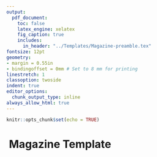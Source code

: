 ```yaml
---
output:
  pdf_document:
    toc: false
    latex_engine: xelatex
    fig_caption: true
    includes:
      in_header: "../Templates/Magazine-preamble.tex"
fontsize: 12pt
geometry:
- margin = 0.55in
- bindingoffset = 0mm # Set to 8 mm for printing
linestretch: 1
classoption: twoside
indent: true
editor_options:
  chunk_output_type: inline
always_allow_html: true
---
```


```r
knitr::opts_chunk$set(echo = TRUE)
```

# \LaTeX\ Magazine Template

\begin{multicols}{3}

\begin{preamble}

This excerpt from \emph{Alice's Adventures in Wonderland} demonstrates the features of a \LaTeX-based magazine template. It can be created by pasting plaintext files into R and knitting it to a PDF.

The preamble includes custom environments and commands for Q \& A style articles, a simple block quote, references, author names and a preamble (such as this one).

\end{preamble}

\lettrine[lines=3,findent=0.42em,nindent=0em,lraise=0.05]{A}{lice} was beginning to get very tired of sitting by her sister on the bank, and of having nothing to do: once or twice she had peeped into the book her sister was reading, but it had no pictures or conversations in it, “and what is the use of a book,” thought Alice “without pictures or conversations?”

So she was considering in her own mind (as well as she could, for the hot day made her feel very sleepy and stupid), whether the pleasure of making a daisy-chain would be worth the trouble of getting up and picking the daisies, when suddenly a White Rabbit with pink eyes ran close by her.

\subsection{The White Rabbit}

There was nothing so very remarkable in that; nor did Alice think it so very much out of the way to hear the Rabbit say to itself, “Oh dear! Oh dear! I shall be late!” (when she thought it over afterwards, it occurred to her that she ought to have wondered at this, but at the time it all seemed quite natural); but when the Rabbit actually took a watch out of its waistcoat-pocket, and looked at it, and then hurried on, Alice started to her feet, for it flashed across her mind that she had never before seen a rabbit with either a waistcoat-pocket, or a watch to take out of it, and burning with curiosity, she ran across the field after it, and fortunately was just in time to see it pop down a large rabbit-hole under the hedge.


In another moment down went Alice after it, never once considering how in the world she was to get out again. The rabbit-hole went straight on like a tunnel for some way, and then dipped suddenly down, so suddenly that Alice had not a moment to think about stopping herself before she found herself falling down a very deep well.


Either the well was very deep, or she fell very slowly, for she had plenty of time as she went down to look about her and to wonder what was going to happen next. First, she tried to look down and make out what she was coming to, but it was too dark to see anything; then she looked at the sides of the well, and noticed that they were filled with cupboards and book-shelves; here and there she saw maps and pictures hung upon pegs. She took down a jar from one of the shelves as she passed; it was labelled “ORANGE MARMALADE”, but to her great disappointment it was empty: she did not like to drop the jar for fear of killing somebody underneath, so managed to put it into one of the cupboards as she fell past it.

\subsection{Falling}

“Well!” thought Alice to herself, “after such a fall as this, I shall think nothing of tumbling down stairs! How brave they’ll all think me at home! Why, I wouldn’t say anything about it, even if I fell off the top of the house!” (Which was very likely true.)

\begin{quote}
Down, down, down. Would the fall never come to an end?
\end{quote}


“I wonder how many miles I’ve fallen by this time?” she said aloud. “I must be getting somewhere near the centre of the earth. Let me see: that would be four thousand miles down, I think—” (for, you see, Alice had learnt several things of this sort in her lessons in the schoolroom, and though this was not a very good opportunity for showing off her knowledge, as there was no one to listen to her, still it was good practice to say it over) “—yes, that’s about the right distance—but then I wonder what Latitude or Longitude I’ve got to?” (Alice had no idea what Latitude was, or Longitude either, but thought they were nice grand words to say.)

Presently she began again. “I wonder if I shall fall right through the earth! How funny it’ll seem to come out among the people that walk with their heads downward! The Antipathies, I think—” (she was rather glad there was no one listening, this time, as it didn’t sound at all the right word) “—but I shall have to ask them what the name of the country is, you know. Please, Ma’am, is this New Zealand or Australia?” (and she tried to curtsey as she spoke—fancy curtseying as you’re falling through the air! Do you think you could manage it?) “And what an ignorant little girl she’ll think me for asking! No, it’ll never do to ask: perhaps I shall see it written up somewhere.”

Down, down, down. There was nothing else to do, so Alice soon began talking again. “Dinah’ll miss me very much to-night, I should think!” (Dinah was the cat.) “I hope they’ll remember her saucer of milk at tea-time. Dinah my dear! I wish you were down here with me! There are no mice in the air, I’m afraid, but you might catch a bat, and that’s very like a mouse, you know. But do cats eat bats, I wonder?” And here Alice began to get rather sleepy, and went on saying to herself, in a dreamy sort of way, “Do cats eat bats? Do cats eat bats?” and sometimes, “Do bats eat cats?” for, you see, as she couldn’t answer either question, it didn’t much matter which way she put it. She felt that she was dozing off, and had just begun to dream that she was walking hand in hand with Dinah, and saying to her very earnestly, “Now, Dinah, tell me the truth: did you ever eat a bat?” when suddenly, thump! thump! down she came upon a heap of sticks and dry leaves, and the fall was over.

\Q What happened to Alice after that?

\A Alice was not a bit hurt, and she jumped up on to her feet in a moment: she looked up, but it was all dark overhead; before her was another long passage, and the White Rabbit was still in sight, hurrying down it. There was not a moment to be lost: away went Alice like the wind, and was just in time to hear it say, as it turned a corner, “Oh my ears and whiskers, how late it’s getting!” She was close behind it when she turned the corner, but the Rabbit was no longer to be seen: she found herself in a long, low hall, which was lit up by a row of lamps hanging from the roof.

\Q There were doors all round the hall, but they were all locked; and when Alice had been all the way down one side and up the other, trying every door, she walked sadly down the middle, wondering how she was ever to get out again.

\A Suddenly she came upon a little three-legged table, all made of solid glass; there was nothing on it except a tiny golden key, and Alice’s first thought was that it might belong to one of the doors of the hall; but, alas! either the locks were too large, or the key was too small, but at any rate it would not open any of them. However, on the second time round, she came upon a low curtain she had not noticed before, and behind it was a little door about fifteen inches high: she tried the little golden key in the lock, and to her great delight it fitted!

Alice opened the door and found that it led into a small passage, not much larger than a rat-hole: she knelt down and looked along the passage into the loveliest garden you ever saw. How she longed to get out of that dark hall, and wander about among those beds of bright flowers and those cool fountains, but she could not even get her head through the doorway; “and even if my head would go through,” thought poor Alice, “it would be of very little use without my shoulders. Oh, how I wish I could shut up like a telescope! I think I could, if I only knew how to begin.” For, you see, so many out-of-the-way things had happened lately, that Alice had begun to think that very few things indeed were really impossible.

There seemed to be no use in waiting by the little door, so she went back to the table, half hoping she might find another key on it, or at any rate a book of rules for shutting people up like telescopes: this time she found a little bottle on it, (“which certainly was not here before,” said Alice,) and round the neck of the bottle was a paper label, with the words “DRINK ME,” beautifully printed on it in large letters.

\textoverline{Lewis Carroll}

\begin{references}
1.GSK Home. GSK. Accessed October 20, 2023. https://www.gsk.com/en-gb/home/
2. GDP by Country. Worldometer. Accessed October 20, 2023. https://www.worldometers.info/gdp/gdp-by-country/
3. Slinn J, Davenport-Hines RPT, eds. Boom and depression for Glaxo and the Nathans. In: Glaxo: A History to 1962. Cambridge University Press; 1992:46-67. doi:10.1017004
4. Wright R. How Zantac became the best-selling drug in history. J Health Care Mark. 1996;16(4):24-29.
\end{references}
\end{multicols}

